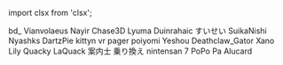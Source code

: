 ﻿import clsx from 'clsx';


<!-- Reminder that not only HTML chars have to be escaped, MDX chars also need to be (such as a space followed by an underscore). -->
<Patronelt k="5" ias="1" sp="1" >bd&#0095;</Patronelt> <Patronelt k="3" ias="1" sp="1" >Vianvolaeus</Patronelt> <Patronelt k="3" ias="1" sp="1" >Nayir</Patronelt> <Patronelt k="3" ias="1" sp="0" >Chase3D</Patronelt> <Patronelt k="2" ias="1" sp="1" >Lyuma</Patronelt> <Patronelt k="2" ias="1" sp="1" >Duinrahaic</Patronelt> <Patronelt k="2" ias="1" sp="1" >すいせい</Patronelt> <Patronelt k="2" ias="1" sp="1" >SuikaNishi</Patronelt> <Patronelt k="2" ias="1" sp="1" >Nyashks</Patronelt> <Patronelt k="2" ias="1" sp="1" >DartzPie</Patronelt> <Patronelt k="2" ias="1" sp="1" >kittyn vr</Patronelt> <Patronelt k="2" ias="1" sp="1" >pager</Patronelt> <Patronelt k="2" ias="1" sp="1" >poiyomi</Patronelt> <Patronelt k="2" ias="1" sp="1" >Yeshou</Patronelt> <Patronelt k="2" ias="1" sp="1" >Deathclaw&#0095;Gator</Patronelt> <Patronelt k="2" ias="1" sp="1" >Xano</Patronelt> <Patronelt k="2" ias="1" sp="1" >Lily</Patronelt> <Patronelt k="2" ias="1" sp="1" >Quacky LaQuack</Patronelt> <Patronelt k="2" ias="1" sp="1" >案内士 乗り換え</Patronelt> <Patronelt k="2" ias="1" sp="1" >nintensan 7</Patronelt> <Patronelt k="2" ias="1" sp="1" >PoPo Pa</Patronelt> <Patronelt k="2" ias="1" sp="0" >Alucard</Patronelt> 